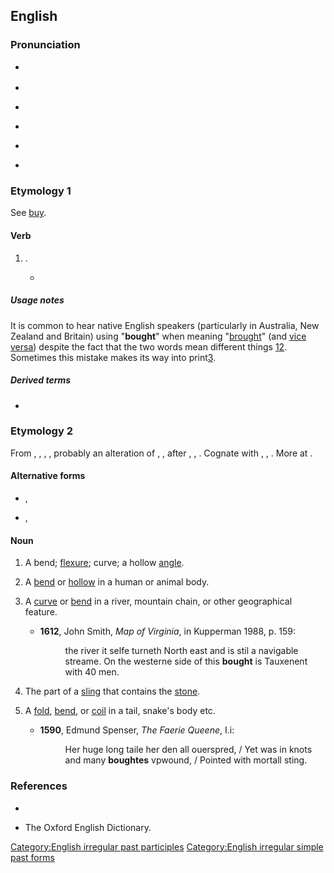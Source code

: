 ==English==

===Pronunciation===
* {{a|RP}} {{IPA|en|/bɔːt/}}
* {{rhymes|en|ɔːt}}
* {{a|GenAm}} {{IPA|en|/bɔt/}}
* {{audio|en|en-us-bought.ogg|Audio (US)}}
* {{a|cot-caught|Northern Cities Vowel Shift}} {{IPA|en|/bɑt/}}
* {{homophones|en|bot}} {{qualifier|in accents with the cot-caught merger}}

===Etymology 1===
See [[buy]].

====Verb====
{{head|en|verb form}}

# {{en-past of|buy}}.
#* {{quote-journal|en|title=No hiding place
|date=2013-05-25|volume=407|issue=8837|page=74|magazine={{w|The Economist}}
|url=http://www.economist.com/news/science-and-technology/21578357-plan-assess-peoples-personal-characteristics-their-twitter-streams-no
|passage=In America alone, people spent $170 billion on “direct marketing”—junk mail of both the physical and electronic varieties—last year. Yet of those who received unsolicited adverts through the post, only 3% '''bought''' anything as a result. If the bumf arrived electronically, the take-up rate was 0.1%. And for online adverts the “conversion” into sales was a minuscule 0.01%.}}
#: {{ux|en|She '''bought''' an expensive bag last week.}}
#: {{ux|en|People have '''bought''' gas masks.}}
#: {{ux|en|Our products can be '''bought''' at your local store.}}

=====Usage notes=====
It is common to hear native English speakers (particularly in Australia, New Zealand and Britain) using "'''bought'''" when meaning "[[brought]]" (and [[vice versa]]) despite the fact that the two words mean different things [http://wordconstructions.com.au/blog/2008/10/bought-or-brought/][http://www.beedictionary.com/common-errors/bought_vs_brought]. Sometimes this mistake makes its way into print[https://web.archive.org/web/20120304040514/http://thehoopla.com.au/relinquished/].

=====Derived terms=====
* {{l|en|overbought}}

===Etymology 2===
{{PIE root|en|bʰewgʰ}}
From {{inh|en|enm|bought}}, {{m|enm|bowght}}, {{m|enm|bouȝt}}, {{m|enm|*buȝt}}, probably an alteration of {{m|enm|bight}}, {{m|enm|biȝt}}, {{m|enm|byȝt||bend, bight}} after {{m|enm|bowen}}, {{m|enm|buwen}}, {{m|enm|buȝen||to bow, bend}}. Cognate with {{cog|sco|boucht}}, {{m|sco|bucht}}, {{m|sco|bout||bend}}. More at {{l|en|bight}}.

====Alternative forms====
* {{l|en|bout}}, {{l|en|bowt}}
* {{l|en|boughte}}, {{l|en|bughte}}

====Noun====
{{en-noun}}

# {{lb|en|obsolete}} A bend; [[flexure]]; curve; a hollow [[angle]].
# {{lb|en|obsolete}} A [[bend]] or [[hollow]] in a human or animal body.
# {{lb|en|obsolete}} A [[curve]] or [[bend]] in a river, mountain chain, or other geographical feature.
#* '''1612''', John Smith, ''Map of Virginia'', in Kupperman 1988, p. 159:
#*: the river it selfe turneth North east and is stil a navigable streame. On the westerne side of this '''bought''' is Tauxenent with 40 men.
# {{lb|en|obsolete}} The part of a [[sling]] that contains the [[stone]].
# {{lb|en|obsolete}} A [[fold]], [[bend]], or [[coil]] in a tail, snake's body etc.
#* '''1590''', Edmund Spenser, ''The Faerie Queene'', I.i:
#*: Her huge long taile her den all ouerspred, / Yet was in knots and many '''boughtes''' vpwound, / Pointed with mortall sting.

===References===
* {{R:Webster 1913}}<br>
* The Oxford English Dictionary.

[[Category:English irregular past participles]]
[[Category:English irregular simple past forms]]
